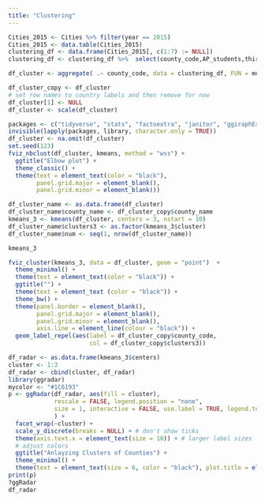 ```yaml
---
title: "Clustering"
---
```


```r
Cities_2015 <- Cities %>% filter(year == 2015)
Cities_2015 <- data.table(Cities_2015)
clustering_df <- data.frame(Cities_2015[, c(1:7) := NULL])
clustering_df <- clustering_df %>%  select(county_code,AP_students,third_g_math,third_g_read,hs_grads,perc_over15_high_skill,college_deg,median_income,home_ownership,supermarket_nearby,green_spaces,walkability)
```

```r
df_cluster <- aggregate( .~ county_code, data = clustering_df, FUN = mean)
```

```r
df_cluster_copy <- df_cluster
# set row names to country labels and then remove for now
df_cluster[1] <- NULL
df_cluster <- scale(df_cluster)
```

```r
packages <- c("tidyverse", "stats", "factoextra", "janitor", "ggiraphExtra", "ggrepel", "MuMIn", "gridExtra")
invisible(lapply(packages, library, character.only = TRUE))
df_cluster <- na.omit(df_cluster)
set.seed(123)
fviz_nbclust(df_cluster, kmeans, method = "wss") +
  ggtitle("Elbow plot") +
  theme_classic() +
  theme(text = element_text(color = "black"),
        panel.grid.major = element_blank(),
        panel.grid.minor = element_blank())
```

```r
df_cluster_name <- as.data.frame(df_cluster)
df_cluster_name$county_name <- df_cluster_copy$county_name
kmeans_3 <- kmeans(df_cluster, centers = 3, nstart = 10)
df_cluster_name$clusters3 <- as.factor(kmeans_3$cluster)
df_cluster_name$num <- seq(1, nrow(df_cluster_name))
```

```r
kmeans_3
```

```r
fviz_cluster(kmeans_3, data = df_cluster, geom = "point")  +
  theme_minimal() +
  theme(text = element_text(color = "black")) +
  ggtitle("") +
  theme(text = element_text (color = "black")) +
  theme_bw() +
  theme(panel.border = element_blank(),
        panel.grid.major = element_blank(),
        panel.grid.minor = element_blank(),
        axis.line = element_line(colour = "black")) +
  geom_label_repel(aes(label = df_cluster_copy$county_code,
                       col = df_cluster_copy$clusters3))
```
```r
df_radar <- as.data.frame(kmeans_3$centers)
cluster <- 1:3
df_radar <- cbind(cluster, df_radar)
library(ggradar)
mycolor <- "#1C6193"
p <- ggRadar(df_radar, aes(fill = cluster),
             rescale = FALSE, legend.position = "none",
             size = 1, interactive = FALSE, use.label = TRUE, legend.text.size = 3
             ) +
  facet_wrap(~cluster) +
  scale_y_discrete(breaks = NULL) + # don't show ticks
  theme(axis.text.x = element_text(size = 10)) + # larger label sizes
  # adjust colors
  ggtitle("Anlayzing Clusters of Counties") +
  theme_minimal() +
  theme(text = element_text(size = 6, color = "black"), plot.title = element_text(size = 20))
print(p)
?ggRadar
df_radar
```

